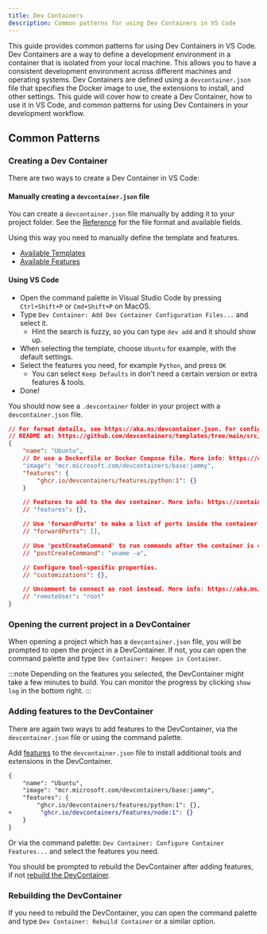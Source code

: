 ```yaml
---
title: Dev Containers
description: Common patterns for using Dev Containers in VS Code
---
```


This guide provides common patterns for using Dev Containers in VS Code. Dev Containers are a way to define a development environment in a container that is isolated from your local machine. This allows you to have a consistent development environment across different machines and operating systems. Dev Containers are defined using a `devcontainer.json` file that specifies the Docker image to use, the extensions to install, and other settings. This guide will cover how to create a Dev Container, how to use it in VS Code, and common patterns for using Dev Containers in your development workflow.

## Common Patterns

### Creating a Dev Container

There are two ways to create a Dev Container in VS Code:

#### Manually creating a `devcontainer.json` file

You can create a `devcontainer.json` file manually by adding it to your project folder.
See the [Reference](https://containers.dev/implementors/json_reference/) for the file format and available fields.

Using this way you need to manually define the template and features.

- [Available Templates](https://containers.dev/templates)
- [Available Features](https://containers.dev/features)

#### Using VS Code

- Open the command palette in Visual Studio Code by pressing `Ctrl+Shift+P` or `Cmd+Shift+P` on MacOS.
- Type `Dev Container: Add Dev Container Configuration Files...` and select it.
    - Hint the search is fuzzy, so you can type `dev add` and it should show up.
- When selecting the template, choose `Ubuntu` for example, with the default settings.
- Select the features you need, for example `Python`, and press `OK`
    - You can select `Keep Defaults` in don't need a certain version or extra features & tools.
- Done!

You should now see a `.devcontainer` folder in your project with a `devcontainer.json` file.

```json title=".devcontainer/devcontainer.json" {4-9}
// For format details, see https://aka.ms/devcontainer.json. For config options, see the
// README at: https://github.com/devcontainers/templates/tree/main/src/ubuntu
{
	"name": "Ubuntu",
	// Or use a Dockerfile or Docker Compose file. More info: https://containers.dev/guide/dockerfile
	"image": "mcr.microsoft.com/devcontainers/base:jammy",
	"features": {
		"ghcr.io/devcontainers/features/python:1": {}
	}

	// Features to add to the dev container. More info: https://containers.dev/features.
	// "features": {},

	// Use 'forwardPorts' to make a list of ports inside the container available locally.
	// "forwardPorts": [],

	// Use 'postCreateCommand' to run commands after the container is created.
	// "postCreateCommand": "uname -a",

	// Configure tool-specific properties.
	// "customizations": {},

	// Uncomment to connect as root instead. More info: https://aka.ms/dev-containers-non-root.
	// "remoteUser": "root"
}
```

### Opening the current project in a DevContainer

When opening a project which has a `devcontainer.json` file, you will be prompted to open the project in a DevContainer. If not, you can open the command palette and type `Dev Container: Reopen in Container`.

:::note
Depending on the features you selected, the DevContainer might take a few minutes to build.
You can monitor the progress by clicking `show log` in the bottom right.
:::

### Adding features to the DevContainer

There are again two ways to add features to the DevContainer, via the `devcontainer.json` file or using the command palette.

Add [features](https://containers.dev/features) to the `devcontainer.json` file to install additional tools and extensions in the DevContainer.

```diff json title=".devcontainer/devcontainer.json" 
{
    "name": "Ubuntu",
    "image": "mcr.microsoft.com/devcontainers/base:jammy",
    "features": {
        "ghcr.io/devcontainers/features/python:1": {},
+        "ghcr.io/devcontainers/features/node:1": {}
    }
}
```

Or via the command palette: `Dev Container: Configure Container Features...` and select the features you need.

You should be prompted to rebuild the DevContainer after adding features, if not [rebuild the DevContainer](#rebuilding-the-devcontainer).


### Rebuilding the DevContainer

If you need to rebuild the DevContainer, you can open the command palette and type `Dev Container: Rebuild Container` or a similar option.